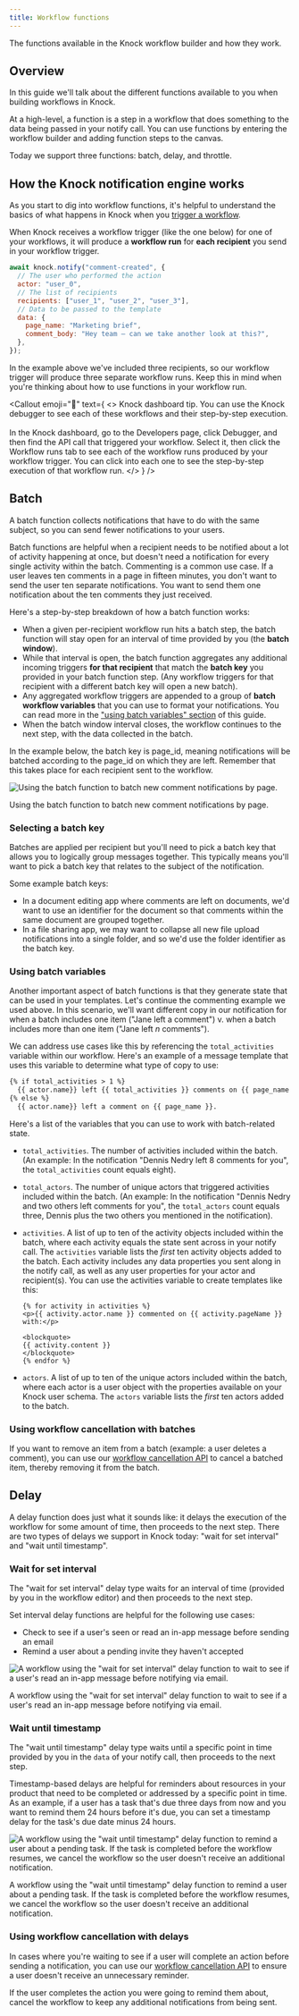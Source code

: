 ```yaml
---
title: Workflow functions
---
```




The functions available in the Knock workflow builder and how they work. 

## Overview

In this guide we'll talk about the different functions available to you when building workflows in Knock. 

At a high-level, a function is a step in a workflow that does something to the data being passed in your notify call. You can use functions by entering the workflow builder and adding function steps to the canvas. 

Today we support three functions: batch, delay, and throttle.


## How the Knock notification engine works
As you start to dig into workflow functions, it's helpful to understand the basics of what happens in Knock when you [trigger a workflow](/send-notifications/triggering-workflows).

When Knock receives a workflow trigger (like the one below) for one of your workflows, it will produce a **workflow run** for **each recipient** you send in your workflow trigger. 

```js A workflow trigger for three recipients
await knock.notify("comment-created", {
  // The user who performed the action
  actor: "user_0",
  // The list of recipients
  recipients: ["user_1", "user_2", "user_3"],
  // Data to be passed to the template
  data: {
    page_name: "Marketing brief",
    comment_body: "Hey team — can we take another look at this?",
  },
});
```
In the example above we've included three recipients, so our workflow trigger will produce three separate workflow runs. Keep this in mind when you're thinking about how to use functions in your workflow run. 

<Callout 
  emoji="🌠"
  text={
    <>
      <span className="font-bold">Knock dashboard tip.</span> You can use the Knock debugger to see each of these workflows and their step-by-step execution.
      <br/><br/>
      In the Knock dashboard, go to the Developers page, click Debugger, and then find the API call that triggered your workflow. Select it, then click the Workflow runs tab to see each of the workflow runs produced by your workflow trigger. You can click into each one to see the step-by-step execution of that workflow run.
    </>
  }
/>


## Batch

A batch function collects notifications that have to do with the same subject, so you can send fewer notifications to your users. 

Batch functions are helpful when a recipient needs to be notified about a lot of activity happening at once, but doesn't need a notification for every single activity within the batch. 
Commenting is a common use case. If a user leaves ten comments in a page in fifteen minutes, you don't want to send the user ten separate notifications. You want to send them one notification about the ten comments they just received. 

Here's a step-by-step breakdown of how a batch function works: 
* When a given per-recipient workflow run hits a batch step, the batch function will stay open for an interval of time provided by you (the **batch window**). 
* While that interval is open, the batch function aggregates any additional incoming triggers **for that recipient** that match the **batch key** you provided in your batch function step. (Any workflow triggers for that recipient with a different batch key will open a new batch).
* Any aggregated workflow triggers are appended to a group of **batch workflow variables** that you can use to format your notifications. You can read more in the ["using batch variables" section](/send-notifications/workflow-functions#using-batch-variables) of this guide. 
* When the batch window interval closes, the workflow continues to the next step, with the data collected in the batch.

In the example below, the batch key is page_id, meaning notifications will be batched according to the page_id on which they are left. Remember that this takes place for each recipient sent to the workflow. 

![Using the batch function to batch new comment notifications by page. ](/images/functions/functions_batch_page.png)
<figcaption>Using the batch function to batch new comment notifications by page.</figcaption>



### Selecting a batch key
Batches are applied per recipient but you'll need to pick a batch key that allows you to logically group messages together. This typically means you'll want to pick a batch key
that relates to the subject of the notification.

Some example batch keys:
* In a document editing app where comments are left on documents, we'd want to use an identifier for the document so that comments within the same document are grouped together.
* In a file sharing app, we may want to collapse all new file upload notifications into a single folder, and so we'd use the folder identifier as the batch key.


### Using batch variables
Another important aspect of batch functions is that they generate state that can be used in your templates. Let's continue the commenting example we used above. 
In this scenario, we'll want different copy in our notification for when a batch includes one item ("Jane left a comment") v. when a batch includes more than one item ("Jane left *n* comments"). 

We can address use cases like this by referencing the `total_activities` variable within our workflow. 
Here's an example of a message template that uses this variable to determine what type of copy to use:

```markdown
{% if total_activities > 1 %} 
  {{ actor.name}} left {{ total_activities }} comments on {{ page_name }}
{% else %}
  {{ actor.name}} left a comment on {{ page_name }}.
```

Here's a list of the variables that you can use to work with batch-related state. 

- `total_activities`. The number of activities included within the batch. (An example: In the notification "Dennis Nedry left 8 comments for you", the `total_activities` count equals eight).
- `total_actors`. The number of unique actors that triggered activities included within the batch. (An example: In the notification "Dennis Nedry and two others left comments for you", the `total_actors` count equals three, Dennis plus the two others you mentioned in the notification).
- `activities`. A list of up to ten of the activity objects included within the batch, where each activity equals the state sent across in your notify call. The `activities` variable lists the *first* ten activity objects added to the batch. Each activity includes any data properties you sent along in the notify call, as well as any user properties for your actor and recipient(s). You can use the activities variable to create templates like this:
    
    ```
    {% for activity in activities %}
    <p>{{ activity.actor.name }} commented on {{ activity.pageName }} with:</p>
    
    <blockquote>
    {{ activity.content }}
    </blockquote>
    {% endfor %}
    ```
    
- `actors`. A list of up to ten of the unique actors included within the batch, where each actor is a user object with the properties available on your Knock user schema. The `actors` variable lists the *first* ten actors added to the batch.

### Using workflow cancellation with batches

If you want to remove an item from a batch (example: a user deletes a comment), you can use our [workflow cancellation API](https://docs.knock.app/send-notifications/canceling-workflows) to cancel a batched item, thereby removing it from the batch. 


## Delay

A delay function does just what it sounds like: it delays the execution of the workflow for some amount of time, then proceeds to the next step. There are two types of delays we support in Knock today: "wait for set interval" and "wait until timestamp". 

### Wait for set interval

The "wait for set interval" delay type waits for an interval of time (provided by you in the workflow editor) and then proceeds to the next step. 

Set interval delay functions are helpful for the following use cases:

- Check to see if a user's seen or read an in-app message before sending an email
- Remind a user about a pending invite they haven't accepted

![A workflow using the "wait for set interval" delay function to wait to see if a user's read an in-app message before notifying via email.](/images/functions/functions_delay_interval.png)

<figcaption>A workflow using the "wait for set interval" delay function to wait to see if a user's read an in-app message before notifying via email.</figcaption>

### Wait until timestamp

The "wait until timestamp" delay type waits until a specific point in time provided by you in the `data` of your notify call, then proceeds to the next step. 

Timestamp-based delays are helpful for reminders about resources in your product that need to be completed or addressed by a specific point in time. As an example, if a user has a task that's due three days from now and you want to remind them 24 hours before it's due, you can set a timestamp delay for the task's due date minus 24 hours. 

![A workflow using the "wait until timestamp" delay function to remind a user about a pending task. If the task is completed before the workflow resumes, we cancel the workflow so the user doesn't receive an additional notification. ](/images/functions/functions_delay_timestamp.png)

<figcaption>A workflow using the "wait until timestamp" delay function to remind a user about a pending task. If the task is completed before the workflow resumes, we cancel the workflow so the user doesn't receive an additional notification.</figcaption>

### Using workflow cancellation with delays

In cases where you're waiting to see if a user will complete an action before sending a notification, you can use our [workflow cancellation API](https://docs.knock.app/send-notifications/canceling-workflows) to ensure a user doesn't receive an unnecessary reminder. 

If the user completes the action you were going to remind them about, cancel the workflow to keep any additional notifications from being sent. 


<!-- ## Throttle

**In beta**

A throttle function behaves similarly to a batch function. It waits for a given interval of time (the **throttle window**) and aggregates any triggers to the workflow run's workflow and recipient. 
It differs from batch functions in a few ways:
- When the throttle window is opened, the first workflow trigger it receives is immediately sent to the next step of the workflow. 
- Any subsequent workflow triggers the throttle receives will be closed. Their workflows will not be run. 
- The throttle function takes an optional `throttle_key`. This enables you to throttle on a given key in your product.

Throttling is helpful when you want to ensure that a message for a specific workflow is only
delivered once within the throttling window. Common use cases include sign ups, access requests, or alerts, where a given event may happen multiple times in your product, but you only want to send the user a single notification. 

Throttling is currently in beta. If you're interested in trying it out, please reach out via the feedback button at the top of this page.  -->



